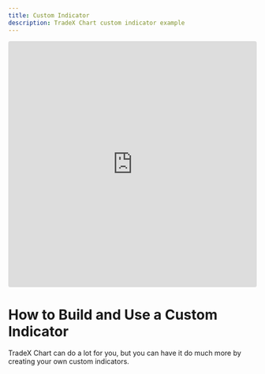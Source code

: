```yaml
---
title: Custom Indicator
description: TradeX Chart custom indicator example
---
```


<iframe src="https://codesandbox.io/embed/tradex-chart-custom-indicator-5w4jj5?fontsize=14&hidenavigation=1&theme=dark"
     style="width:100%; height:500px; border:0; border-radius: 4px; overflow:hidden;"
     title="TradeX-chart - custom indicator"
     allow="accelerometer; ambient-light-sensor; camera; encrypted-media; geolocation; gyroscope; hid; microphone; midi; payment; usb; vr; xr-spatial-tracking"
     sandbox="allow-forms allow-modals allow-popups allow-presentation allow-same-origin allow-scripts"
   ></iframe>

# How to Build and Use a Custom Indicator

TradeX Chart can do a lot for you, but you can have it do much more by creating your own custom indicators.